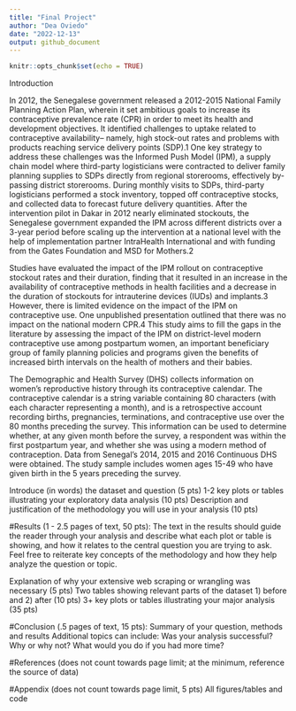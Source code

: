 ```yaml
---
title: "Final Project"
author: "Dea Oviedo"
date: "2022-12-13"
output: github_document
---
```


```r
knitr::opts_chunk$set(echo = TRUE)
```

Introduction

In 2012, the Senegalese government released a 2012-2015 National Family Planning Action Plan, wherein it set ambitious goals to increase its contraceptive prevalence rate (CPR) in order to meet its health and development objectives. It identified challenges to uptake related to contraceptive availability– namely, high stock-out rates and problems with products reaching service delivery points (SDP).1 One key strategy to address these challenges was the Informed Push Model (IPM), a supply chain model where third-party logisticians were contracted to deliver family planning supplies to SDPs directly from regional storerooms, effectively by-passing district storerooms. During monthly visits to SDPs, third-party logisticians performed a stock inventory, topped off contraceptive stocks, and collected data to forecast future delivery quantities. After the intervention pilot in Dakar in 2012 nearly eliminated stockouts, the Senegalese government expanded the IPM across different districts over a 3-year period before scaling up the intervention at a national level with the help of implementation partner IntraHealth International and with funding from the Gates Foundation and MSD for Mothers.2 

Studies have evaluated the impact of the IPM rollout on contraceptive stockout rates and their duration, finding that it resulted in an increase in the availability of contraceptive methods in health facilities and a decrease in the duration of stockouts for intrauterine devices (IUDs) and implants.3 However, there is limited evidence on the impact of the IPM on contraceptive use. One unpublished presentation outlined that there was no impact on the national modern CPR.4 This study aims to fill the gaps in the literature by assessing the impact of the IPM on district-level modern contraceptive use among postpartum women, an important beneficiary group of family planning policies and programs given the benefits of increased birth intervals on the health of mothers and their babies.

The Demographic and Health Survey (DHS) collects information on women’s reproductive history through its contraceptive calendar. The contraceptive calendar is a string variable containing 80 characters (with each character representing a month), and is a retrospective account recording births, pregnancies, terminations, and contraceptive use over the 80 months preceding the survey. This information can be used to determine whether, at any given month before the survey, a respondent was within the first postpartum year, and whether she was using a modern method of contraception. Data from Senegal’s 2014, 2015 and 2016 Continuous DHS were obtained. The study sample includes women ages 15-49 who have given birth in the 5 years preceding the survey.


Introduce (in words) the dataset and question (5 pts)
1-2 key plots or tables illustrating your exploratory data analysis (10 pts)
Description and justification of the methodology you will use in your analysis (10 pts)

#Results
(1 - 2.5 pages of text, 50 pts):
The text in the results should guide the reader through your analysis and describe what each plot or table is showing, and how it relates to the central question you are trying to ask. Feel free to reiterate key concepts of the methodology and how they help analyze the question or topic.

Explanation of why your extensive web scraping or wrangling was necessary (5 pts)
Two tables showing relevant parts of the dataset 1) before and 2) after (10 pts)
3+ key plots or tables illustrating your major analysis (35 pts)

#Conclusion
(.5 pages of text, 15 pts):
Summary of your question, methods and results
Additional topics can include:
Was your analysis successful? Why or why not?
What would you do if you had more time?

#References 
(does not count towards page limit; at the minimum, reference the source of data)

#Appendix
(does not count towards page limit, 5 pts)
All figures/tables and code
